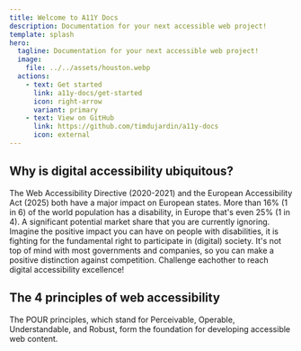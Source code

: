 ```yaml
---
title: Welcome to A11Y Docs
description: Documentation for your next accessible web project!
template: splash
hero:
  tagline: Documentation for your next accessible web project!
  image:
    file: ../../assets/houston.webp
  actions:
    - text: Get started
      link: a11y-docs/get-started
      icon: right-arrow
      variant: primary
    - text: View on GitHub
      link: https://github.com/timdujardin/a11y-docs
      icon: external
---
```



## Why is digital accessibility ubiquitous?

<CardGrid stagger>
  <Card title="European legislation" icon="open-book">
    The Web Accessibility Directive (2020-2021) and the European Accessibility
    Act (2025) both have a major impact on European states.
  </Card>
  <Card title="Expand your audience" icon="setting">
    More than 16% (1 in 6) of the world population has a disability, in Europe
    that's even 25% (1 in 4). A significant potential market share that you are
    currently ignoring.
  </Card>
  <Card title="Social responsibility" icon="puzzle">
    Imagine the positive impact you can have on people with disabilities, it is
    fighting for the fundamental right to participate in (digital) society.
  </Card>
  <Card title="Brand reputation" icon="laptop">
    It's not top of mind with most governments and companies, so you can make a
    positive distinction against competition. Challenge eachother to reach
    digital accessibility excellence!
  </Card>
</CardGrid>

## The 4 principles of web accessibility

The POUR principles, which stand for Perceivable, Operable, Understandable, and Robust, form the foundation for developing accessible web content.

<CardGrid>
  <LinkCard
    title="1. Perceivable"
    href="/principles/perceivable"
    description="Content must be presented in a way that can be perceived
    by all users, regardless of sensory abilities."
  ></LinkCard>
  <LinkCard
    title="2. Operable"
    href="/principles/operable"
    description="Users should be able to navigate and interact with the
    content using a variety of input methods."
  ></LinkCard>
  <LinkCard
    title="3. Understandable"
    href="/principles/understandable"
    description="Information and the operation of the interface must be
    clear and easy to comprehend for all users."
  ></LinkCard>
  <LinkCard
    title="4. Robust"
    href="/principles/robust"
    description="Content should be compatible with a wide range of user
    agents, including assistive technology."
  ></LinkCard>
</CardGrid>
